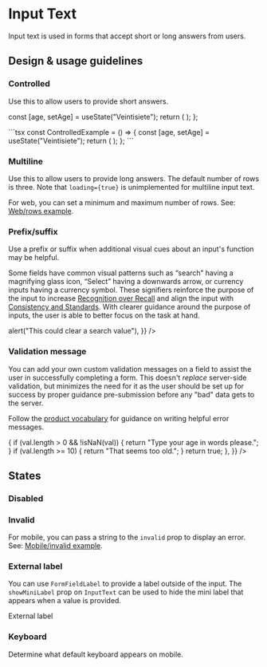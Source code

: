 
<Meta title="Components/Forms and Inputs/InputText" component={InputText} />

# Input Text

Input text is used in forms that accept short or long answers from users.

## Design & usage guidelines

### Controlled

Use this to allow users to provide short answers.

  const [age, setAge] = useState("Veintisiete");
  return (
    <InputText
      value={age}
      onChange={setAge}
      name="age"
      placeholder="Age in words"
    />
  );
};

<Canvas>
  <ControlledExample />
</Canvas>

<Disclosure title="Show code">
```tsx
const ControlledExample = () => {
  const [age, setAge] = useState("Veintisiete");
  return (
    <InputText
      value={age}
      onChange={setAge}
      name="age"
      placeholder="Age in words"
    />
  );
};
```
</Disclosure>

### Multiline

Use this to allow users to provide long answers. The default number of rows is
three. Note that `loading={true}` is unimplemented for multiline input text.

For web, you can set a minimum and maximum number of rows. See:
[Web/rows example](../?path=/story/components-forms-and-inputs-inputtext-web--multiline).

<Canvas>
  <InputText multiline={true} placeholder="Describe your age" />
</Canvas>

### Prefix/suffix

Use a prefix or suffix when additional visual cues about an input's function may
be helpful.

Some fields have common visual patterns such as “search” having a magnifying
glass icon, “Select” having a downwards arrow, or currency inputs having a
currency symbol. These signifiers reinforce the purpose of the input to increase
[Recognition over Recall](https://www.nngroup.com/articles/ten-usability-heuristics/)
and align the input with
[Consistency and Standards](https://www.nngroup.com/articles/ten-usability-heuristics/).
With clearer guidance around the purpose of inputs, the user is able to better
focus on the task at hand.

<Canvas>
  <Content>
    <InputText
      defaultValue="1,000,000"
      placeholder="Invoice Total"
      prefix={{ label: "$", icon: "invoice" }}
      suffix={{ label: ".00" }}
    />
    <InputText
      placeholder="Search"
      prefix={{ icon: "search" }}
      suffix={{
        icon: "cross",
        ariaLabel: "clear search",
        onClick: () => alert("This could clear a search value"),
      }}
    />
  </Content>
</Canvas>

### Validation message

You can add your own custom validation messages on a field to assist the user in
successfully completing a form. This doesn't _replace_ server-side validation,
but minimizes the need for it as the user should be set up for success by proper
guidance pre-submission before any "bad" data gets to the server.

Follow the
[product vocabulary](../?path=/docs/content-product-vocabulary--docs#general-phrasing)
for guidance on writing helpful error messages.

<Canvas>
  <InputText
    placeholder="What's your age"
    validations={{
      required: {
        value: true,
        message: "You have to tell us your age",
      },
      validate: val => {
        if (val.length > 0 && !isNaN(val)) {
          return "Type your age in words please.";
        }
        if (val.length >= 10) {
          return "That seems too old.";
        }
        return true;
      },
    }}
  />
</Canvas>

## States

### Disabled

<Canvas>
  <InputText
    placeholder="Credit card"
    value="**** **** **** 1234"
    disabled={true}
  />
</Canvas>

### Invalid

For mobile, you can pass a string to the `invalid` prop to display an error.
See:
[Mobile/invalid example](../?path=/story/components-forms-and-inputs-inputtext-mobile--invalid).

<Canvas>
  <InputText placeholder="Email" value="atlantis" invalid={true} />
</Canvas>

### External label

You can use `FormFieldLabel` to provide a label outside of the input. The
`showMiniLabel` prop on `InputText` can be used to hide the mini label that
appears when a value is provided.

<style>
  {`
  .fullWidth {
    width: 100%;
  }
`}
</style>

<Canvas>
  <div className="fullWidth">
    <FormFieldLabel external={true} htmlFor="ext-input">
      External label
    </FormFieldLabel>
    <InputText
      showMiniLabel={false}
      placeholder="You can still have a placeholder"
      id="ext-input"
    />
  </div>
</Canvas>

### Keyboard

Determine what default keyboard appears on mobile.

<Canvas>
  <InputText placeholder="Describe your age" keyboard="numeric" />
</Canvas>
